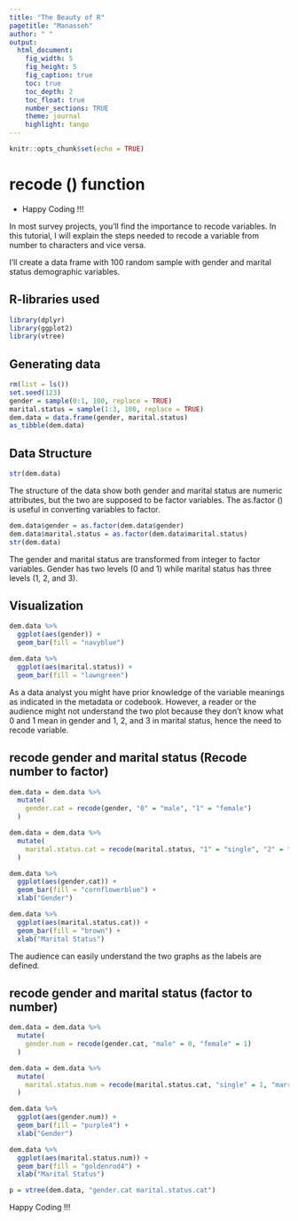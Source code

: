```yaml
---
title: "The Beauty of R"
pagetitle: "Manasseh"
author: " "
output:
  html_document:
    fig_width: 5
    fig_height: 5
    fig_caption: true
    toc: true
    toc_depth: 2
    toc_float: true
    number_sections: TRUE
    theme: journal
    highlight: tango
---
```


<link rel="stylesheet" href="styles.css" type="text/css">

```r
knitr::opts_chunk$set(echo = TRUE)
```

# recode () function

- Happy Coding !!!

In most survey projects, you'll find the importance to recode variables. In this tutorial, I will explain the steps needed to recode a variable from number to characters and vice versa.

I’ll create a data frame with 100 random sample with gender and marital status demographic variables.

## R-libraries used
```r
library(dplyr)
library(ggplot2)
library(vtree)
```


## Generating data
```r
rm(list = ls())
set.seed(123)
gender = sample(0:1, 100, replace = TRUE)
marital.status = sample(1:3, 100, replace = TRUE)
dem.data = data.frame(gender, marital.status)
as_tibble(dem.data)
```

## Data Structure
```r
str(dem.data)
```

The structure of the data show both gender and marital status are numeric attributes, but the two are supposed to be factor variables. The as.factor () is useful in converting variables to factor.


```r
dem.data$gender = as.factor(dem.data$gender)
dem.data$marital.status = as.factor(dem.data$marital.status)
str(dem.data)
```

The gender and marital status are transformed from integer to factor variables. Gender has two levels (0 and 1) while marital status has three levels (1, 2, and 3).

## Visualization
```r
dem.data %>%
  ggplot(aes(gender)) +
  geom_bar(fill = "navyblue")

dem.data %>%
  ggplot(aes(marital.status)) +
  geom_bar(fill = "lawngreen")
```

As a data analyst you might have prior knowledge of the variable meanings as indicated in the metadata or codebook. However, a reader or the audience might not understand the two plot because they don't know what 0 and 1 mean in gender and 1, 2, and 3 in marital status, hence the need to recode variable.

## recode gender and marital status (Recode number to factor)
```r
dem.data = dem.data %>%
  mutate(
    gender.cat = recode(gender, "0" = "male", "1" = "female")
  )

dem.data = dem.data %>%
  mutate(
    marital.status.cat = recode(marital.status, "1" = "single", "2" = "married", "3" = "divorced")
  )

dem.data %>%
  ggplot(aes(gender.cat)) +
  geom_bar(fill = "cornflowerblue") +
  xlab("Gender")

dem.data %>%
  ggplot(aes(marital.status.cat)) +
  geom_bar(fill = "brown") +
  xlab("Marital Status")
```


The audience can easily understand the two graphs as the labels are defined.

## recode gender and marital status (factor to number)
```r
dem.data = dem.data %>%
  mutate(
    gender.num = recode(gender.cat, "male" = 0, "female" = 1)
  )

dem.data = dem.data %>%
  mutate(
    marital.status.num = recode(marital.status.cat, "single" = 1, "married" = 2, "divorced" = 3)
  )

dem.data %>%
  ggplot(aes(gender.num)) +
  geom_bar(fill = "purple4") +
  xlab("Gender")

dem.data %>%
  ggplot(aes(marital.status.num)) +
  geom_bar(fill = "goldenrod4") +
  xlab("Marital Status")

p = vtree(dem.data, "gender.cat marital.status.cat")
```

Happy Coding !!!

